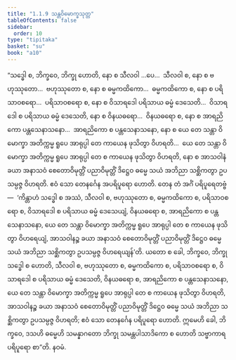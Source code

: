 ```yaml
---
title: "1.1.9 သန္တဝိမောက္ခသုတ္တ"
tableOfContents: false
sidebar:
  order: 10
type: "tipitaka"
basket: "su"
book: "a10"
---
```



<DynamicBreadcrumb />

<Division number="9" book="a10">

<Paragraph number="40" book="a10">
“သဒ္ဓေါ စ, ဘိက္ခဝေ, ဘိက္ခု ဟောတိ, နော စ သီလဝါ …ပေ…  သီလဝါ စ, နော စ ဗဟုဿုတော…  ဗဟုဿုတော စ, နော စ ဓမ္မကထိကော…  ဓမ္မကထိကော စ, နော စ ပရိသာဝစရော…  ပရိသာဝစရော စ, နော စ ဝိသာရဒေါ ပရိသာယ ဓမ္မံ ဒေသေတိ…  ဝိသာရဒေါ စ ပရိသာယ ဓမ္မံ ဒေသေတိ, နော စ ဝိနယဓရော…  ဝိနယဓရော စ, နော စ အာရညိကော ပန္တသေနာသနော…  အာရညိကော စ ပန္တသေနာသနော, နော စ ယေ တေ သန္တာ ဝိမောက္ခာ အတိက္ကမ္မ ရူပေ အာရုပ္ပါ တေ ကာယေန ဖုသိတွာ ဝိဟရတိ…  ယေ တေ သန္တာ ဝိမောက္ခာ အတိက္ကမ္မ ရူပေ အာရုပ္ပါ တေ စ ကာယေန ဖုသိတွာ ဝိဟရတိ, နော စ အာသဝါနံ ခယာ အနာသဝံ စေတောဝိမုတ္တိံ ပညာဝိမုတ္တိံ ဒိဋ္ဌေဝ ဓမ္မေ သယံ အဘိညာ သစ္ဆိကတွာ ဥပသမ္ပဇ္ဇ ဝိဟရတိ. ဧဝံ သော တေနင်္ဂေန အပရိပူရော ဟောတိ. တေန တံ အင်္ဂံ ပရိပူရေတဗ္ဗံ—  ‘ကိန္တာဟံ သဒ္ဓေါ စ အဿံ, သီလဝါ စ, ဗဟုဿုတော စ, ဓမ္မကထိကော စ, ပရိသာဝစရော စ, ဝိသာရဒေါ စ ပရိသာယ ဓမ္မံ ဒေသေယျံ, ဝိနယဓရော စ, အာရညိကော စ ပန္တသေနာသနော, ယေ တေ သန္တာ ဝိမောက္ခာ အတိက္ကမ္မ ရူပေ အာရုပ္ပါ တေ စ ကာယေန ဖုသိတွာ ဝိဟရေယျံ, အာသဝါနဉ္စ ခယာ အနာသဝံ စေတောဝိမုတ္တိံ ပညာဝိမုတ္တိံ ဒိဋ္ဌေဝ ဓမ္မေ သယံ အဘိညာ သစ္ဆိကတွာ ဥပသမ္ပဇ္ဇ ဝိဟရေယျန်’တိ.
</Paragraph>

<Paragraph number="41" book="a10">
ယတော စ ခေါ, ဘိက္ခဝေ, ဘိက္ခု သဒ္ဓေါ စ ဟောတိ, သီလဝါ စ, ဗဟုဿုတော စ, ဓမ္မကထိကော စ, ပရိသာဝစရော စ, ဝိသာရဒေါ စ ပရိသာယ ဓမ္မံ ဒေသေတိ, ဝိနယဓရော စ, အာရညိကော စ ပန္တသေနာသနော, ယေ တေ သန္တာ ဝိမောက္ခာ အတိက္ကမ္မ ရူပေ အာရုပ္ပါ တေ စ ကာယေန ဖုသိတွာ ဝိဟရတိ, အာသဝါနဉ္စ ခယာ အနာသဝံ စေတောဝိမုတ္တိံ ပညာဝိမုတ္တိံ ဒိဋ္ဌေဝ ဓမ္မေ သယံ အဘိညာ သစ္ဆိကတွာ ဥပသမ္ပဇ္ဇ ဝိဟရတိ; ဧဝံ သော တေနင်္ဂေန ပရိပူရော ဟောတိ. ဣမေဟိ ခေါ, ဘိက္ခဝေ, ဒသဟိ ဓမ္မေဟိ သမန္နာဂတော ဘိက္ခု သမန္တပါသာဒိကော စ ဟောတိ သဗ္ဗာကာရပရိပူရော စာ”တိ.

</Paragraph>
</Division>

<Paragraph number="42" type="center" book="a10">
နဝမံ.
</Paragraph>